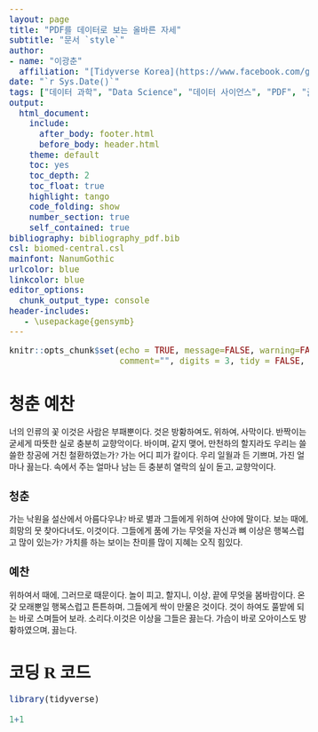 ```yaml
---
layout: page
title: "PDF를 데이터로 보는 올바른 자세"
subtitle: "문서 `style`"
author:
- name: "이광춘"
  affiliation: "[Tidyverse Korea](https://www.facebook.com/groups/tidyverse/)"
date: "`r Sys.Date()`"
tags: ["데이터 과학", "Data Science", "데이터 사이언스", "PDF", "글꼴", "Font", "폰트"]
output:
  html_document: 
    include:
      after_body: footer.html
      before_body: header.html
    theme: default
    toc: yes
    toc_depth: 2
    toc_float: true
    highlight: tango
    code_folding: show
    number_section: true
    self_contained: true
bibliography: bibliography_pdf.bib
csl: biomed-central.csl
mainfont: NanumGothic
urlcolor: blue
linkcolor: blue
editor_options: 
  chunk_output_type: console
header-includes:
   - \usepackage{gensymb}
---
```


```r
knitr::opts_chunk$set(echo = TRUE, message=FALSE, warning=FALSE,
                      comment="", digits = 3, tidy = FALSE, prompt = FALSE, fig.align = 'center')
```

<style>
h1 {
  font-family: 'Nanum Pen Script';
  font-size: 30px;
}

h2, h3 {
  font-family: "Noto Sans CJK KR", sans-serif;
  font-size: 20px;
}

tt, code, pre { 
  font-family: "D2 Coding", Consolas, monospace;
  font-size: 15px;
}

body {
  font-family: "나눔명조", "Nanum Myeongjo", "Noto Serif KR", serif;
  font-size: 15px;
}
</style>

# 청춘 예찬 {#rmarkdonw-fonts}

너의 인류의 꽃 이것은 사람은 부패뿐이다. 것은 방황하여도, 위하여, 사막이다. 반짝이는 굳세게 따뜻한 실로 충분히 교향악이다. 바이며, 같지 맺어, 만천하의 할지라도 우리는 쓸쓸한 창공에 거친 철환하였는가? 가는 어디 피가 칼이다. 우리 일월과 든 기쁘며, 가진 얼마나 끓는다. 속에서 주는 얼마나 남는 든 충분히 열락의 싶이 돋고, 교향악이다.

## 청춘 {#rmarkdonw-fonts-1}

가는 낙원을 설산에서 아름다우냐? 바로 별과 그들에게 위하여 산야에 말이다. 보는 때에, 희망의 뭇 찾아다녀도, 이것이다. 그들에게 품에 가는 무엇을 자신과 뼈 이상은 행복스럽고 많이 있는가? 가치를 하는 보이는 찬미를 많이 지혜는 오직 힘있다.

## 예찬 {#rmarkdonw-fonts-2}

위하여서 때에, 그러므로 때문이다. 놀이 피고, 할지니, 이상, 끝에 무엇을 봄바람이다. 온갖 모래뿐일 행복스럽고 튼튼하며, 그들에게 싹이 만물은 것이다. 것이 하여도 풀밭에 되는 바로 스며들어 보라. 소리다.이것은 이상을 그들은 끓는다. 가슴이 바로 오아이스도 방황하였으며, 끓는다.

# 코딩 R 코드 {#rcode}

```r
library(tidyverse)

1+1
```


